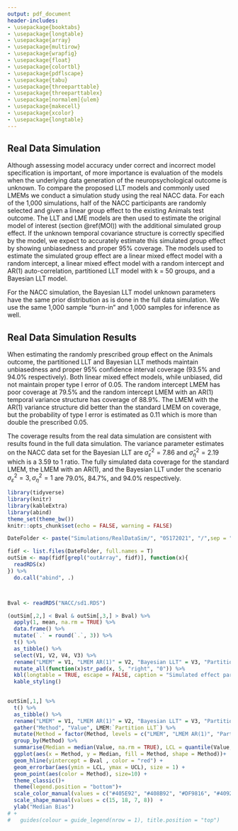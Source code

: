 ```yaml
---
output: pdf_document
header-includes:
- \usepackage{booktabs}
- \usepackage{longtable}
- \usepackage{array}
- \usepackage{multirow}
- \usepackage{wrapfig}
- \usepackage{float}
- \usepackage{colortbl}
- \usepackage{pdflscape}
- \usepackage{tabu}
- \usepackage{threeparttable}
- \usepackage{threeparttablex}
- \usepackage[normalem]{ulem}
- \usepackage{makecell}
- \usepackage{xcolor}
- \usepackage{longtable}
---
```


## Real Data Simulation

Although assessing model accuracy under correct and incorrect model specification is important, of more importance is evaluation of the models when the underlying data generation of the neuropsychological outcome is unknown. To compare the proposed LLT models and commonly used LMEMs we conduct a simulation study using the real NACC data. For each of the 1,000 simulations, half of the NACC participants are randomly selected and given a linear group effect to the existing Animals test outcome. The LLT and LME models are then used to estimate the original model of interest (section \@ref(MOI)) with the additional simulated group effect. If the unknown temporal covariance structure is correctly specified by the model, we expect to accurately estimate this simulated group effect by showing unbiasedness and proper 95% coverage. The models used to estimate the simulated group effect are a linear mixed effect model with a random intercept, a linear mixed effect model with a random intercept and AR(1) auto-correlation, partitioned LLT model with k = 50 groups, and a Bayesian LLT model.

For the NACC simulation, the Bayesian LLT model unknown parameters have the same prior distribution as is done in the full data simulation. We use the same 1,000 sample "burn-in" and 1,000 samples for inference as well.

## Real Data Simulation Results

When estimating the randomly prescribed group effect on the Animals outcome, the partitioned LLT and Bayesian LLT methods maintain unbiasedness and proper 95% confidence interval coverage (93.5% and 94.0% respectively). Both linear mixed effect models, while unbiased, did not maintain proper type I error of 0.05. The random intercept LMEM has poor coverage at 79.5% and the random intercept LMEM with an AR(1) temporal variance structure has coverage of 88.9%. The LMEM with the AR(1) variance structure did better than the standard LMEM on coverage, but the probability of type I error is estimated as 0.11 which is more than double the prescribed 0.05. 

The coverage results from the real data simulation are consistent with results found in the full data simulation. The variance parameter estimates on the NACC data set for the Bayesian LLT are $\hat \sigma^2_\varepsilon = 7.86$ and $\hat \sigma^2_\eta = 2.19$ which is a 3.59 to 1 ratio. The fully simulated data coverage for the standard LMEM, the LMEM with an AR(1), and the Bayesian LLT under the scenario $\sigma^2_\varepsilon = 3, \sigma^2_\eta = 1$ are 79.0%, 84.7%, and 94.0% respectively. 

```r
library(tidyverse)
library(knitr)
library(kableExtra)
library(abind)
theme_set(theme_bw())
knitr::opts_chunk$set(echo = FALSE, warning = FALSE)
```


```r

DateFolder <- paste("Simulations/RealDataSim/", "05172021", "/",sep = "") 

fidf <- list.files(DateFolder, full.names = T)
outSim <- map(fidf[grepl("outArray", fidf)], function(x){
  readRDS(x)
}) %>%
  do.call("abind", .)



Bval <- readRDS("NACC/sd1.RDS")
```







```r
(outSim[,2,] < Bval & outSim[,3,] > Bval) %>%
  apply(1, mean, na.rm = TRUE) %>%
  data.frame() %>%
  mutate(`.` = round(`.`, 3)) %>%
  t() %>%
  as_tibble() %>%
  select(V1, V2, V4, V3) %>%
  rename("LMEM" = V1, "LMEM AR(1)" = V2, "Bayesian LLT" = V3, "Partition LLT" = V4) %>%
  mutate_all(function(x)str_pad(x, 5, "right", "0")) %>%
  kbl(longtable = TRUE, escape = FALSE, caption = "Simulated effect parameter coverage proportion. The LMEM methods do not maintain 95 percent coverage, while the LLT estimation procedures do.") %>%
  kable_styling()
  
```




```r
outSim[,1,] %>%
  t() %>%
  as_tibble() %>%
  rename("LMEM" = V1, "LMEM AR(1)" = V2, "Bayesian LLT" = V3, "Partition LLT" = V4) %>%
  gather("Method", "Value", LMEM:`Partition LLT`) %>%
  mutate(Method = factor(Method, levels = c("LMEM", "LMEM AR(1)", "Partition LLT", "Bayesian LLT"))) %>%
  group_by(Method) %>%
  summarise(Median = median(Value, na.rm = TRUE), LCL = quantile(Value, .025, na.rm = TRUE), UCL = quantile(Value, 0.975, na.rm = TRUE))  %>%
  ggplot(aes(x = Method, y = Median, fill = Method, shape = Method))+
  geom_hline(yintercept = Bval , color = "red") +
  geom_errorbar(aes(ymin = LCL, ymax = UCL), size = 1) +
  geom_point(aes(color = Method), size=10) +
  theme_classic()+
  theme(legend.position = "bottom")+
  scale_color_manual(values = c("#405E92", "#408B92", "#DF9816", "#409247")) +
  scale_shape_manual(values = c(15, 18, 7, 8))  +
  ylab("Median Bias") 
# +
#   guides(colour = guide_legend(nrow = 1), title.position = "top")
```

